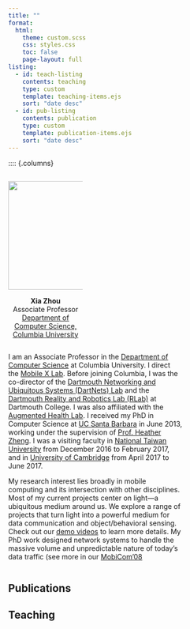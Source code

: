 ```yaml
---
title: ""
format:
  html:
    theme: custom.scss
    css: styles.css
    toc: false
    page-layout: full
listing:
  - id: teach-listing
    contents: teaching
    type: custom
    template: teaching-items.ejs
    sort: "date desc"
  - id: pub-listing
    contents: publication
    type: custom
    template: publication-items.ejs
    sort: "date desc"
---
```


:::: {.columns}

::: {.column width="30%" }

<div style="text-align: center">
![](images/xia.jpg){.profile-img width=220}
</div>

<div style="text-align: center">
**Xia Zhou**  
Associate Professor  
[Department of Computer Science,<br>Columbia University](https://www.cs.columbia.edu)
</div>

:::

::: {.column width="70%"}

I am an Associate Professor in the [Department of Computer Science](https://www.cs.columbia.edu) at Columbia University. I direct the [Mobile X Lab](https://mobilex.cs.columbia.edu). Before joining Columbia, I was the co-director of the [Dartmouth Networking and Ubiquitous Systems (DartNets) Lab](https://dartnets.cs.dartmouth.edu) and the [Dartmouth Reality and Robotics Lab (RLab)](https://rlab.cs.dartmouth.edu) at Dartmouth College. I was also affiliated with the [Augmented Health Lab](https://ah.cs.dartmouth.edu). I received my PhD in Computer Science at [UC Santa Barbara](https://www.cs.ucsb.edu) in June 2013, working under the supervision of [Prof. Heather Zheng](https://users.soe.ucsc.edu/~zheng/). I was a visiting faculty in [National Taiwan University](https://www.ntu.edu.tw/english/) from December 2016 to February 2017, and in [University of Cambridge](https://www.cam.ac.uk) from April 2017 to June 2017.

My research interest lies broadly in mobile computing and its intersection with other disciplines. Most of my current projects center on light—a ubiquitous medium around us. We explore a range of projects that turn light into a powerful medium for data communication and object/behavioral sensing. Check out our [demo videos](https://mobilex.cs.columbia.edu/demos/) to learn more details. My PhD work designed network systems to handle the massive volume and unpredictable nature of today's data traffic (see more in our [MobiCom'08](htt)
::::

## Publications {#publication}

::: {#pub-listing}
:::

## Teaching {#teaching}

::: {#teach-listing}
:::

<!-- Include the external JS file --> 
<script src="js/cite-modal.js"></script>